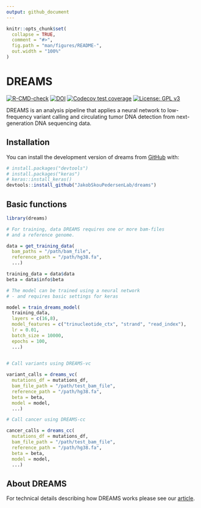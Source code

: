 ```yaml
---
output: github_document
---
```


<!-- README.md is generated from README.Rmd. Please edit that file -->

```r
knitr::opts_chunk$set(
  collapse = TRUE,
  comment = "#>",
  fig.path = "man/figures/README-",
  out.width = "100%"
)
```

# DREAMS

<!-- badges: start -->
[![R-CMD-check](https://github.com/JakobSkouPedersenLab/dreams/workflows/R-CMD-check/badge.svg)](https://github.com/JakobSkouPedersenLab/dreams/actions)
[![DOI](https://zenodo.org/badge/455089263.svg)](https://zenodo.org/badge/latestdoi/455089263)
[![Codecov test coverage](https://codecov.io/gh/JakobSkouPedersenLab/dreams/branch/main/graph/badge.svg)](https://app.codecov.io/gh/JakobSkouPedersenLab/dreams?branch=main)
[![License: GPL v3](https://img.shields.io/badge/License-GPLv3-blue.svg)](https://www.gnu.org/licenses/gpl-3.0)

<!-- badges: end -->

DREAMS is an analysis pipeline that applies a neural network to low-frequency variant calling and circulating tumor DNA detection from next-generation DNA sequencing data.

## Installation

You can install the development version of dreams from [GitHub](https://github.com/JakobSkouPedersenLab/dreams) with:

``` r
# install.packages("devtools")
# install.packages("keras")
# keras::install_keras()
devtools::install_github("JakobSkouPedersenLab/dreams")
```

## Basic functions

```r
library(dreams)

# For training, data DREAMS requires one or more bam-files
# and a reference genome.

data = get_training_data(
  bam_paths = "/path/bam_file",
  reference_path = "/path/hg38.fa",
  ...)

training_data = data$data
beta = data$info$beta

# The model can be trained using a neural network
# - and requires basic settings for keras

model = train_dreams_model(
  training_data,
  layers = c(16,8),
  model_features = c("trinucleotide_ctx", "strand", "read_index"),
  lr = 0.01,
  batch_size = 10000,
  epochs = 100,
  ...)
  

# Call variants using DREAMS-vc

variant_calls = dreams_vc(
  mutations_df = mutations_df,
  bam_file_path = "/path/test_bam_file",
  reference_path = "/path/hg38.fa",
  beta = beta,
  model = model,
  ...)

# Call cancer using DREAMS-cc

cancer_calls = dreams_cc(
  mutations_df = mutations_df,
  bam_file_path = "/path/test_bam_file",
  reference_path = "/path/hg38.fa",
  beta = beta,
  model = model,
  ...)

```

## About DREAMS
For technical details describing how DREAMS works please see our [article](https://genomebiology.biomedcentral.com/articles/10.1186/s13059-023-02920-1).

